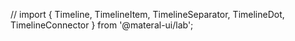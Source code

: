 // import { Timeline, TimelineItem, TimelineSeparator, TimelineDot, TimelineConnector } from '@materal-ui/lab';

<PaperContainer>

</PaperContainer>
